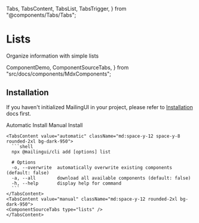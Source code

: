  Tabs,
  TabsContent,
  TabsList,
  TabsTrigger,
} from "@components/Tabs/Tabs";

# Lists

Organize information with simple lists

  ComponentDemo,
  ComponentSourceTabs,
} from "src/docs/components/MdxComponents";

<ComponentDemo type="lists" />

## Installation

If you haven't initialized MailingUI in your project, please refer to [Installation](/docs/installation) docs first.

  <Tabs defaultValue="automatic">
    <div className="flex items-center justify-start w-full mb-8">
      <TabsList className="mt-8 rounded-2xl">
        <TabsTrigger value="automatic" className="px-7 py-2 rounded-[10px]">Automatic Install</TabsTrigger>
        <TabsTrigger value="manual" className="px-7 py-2 rounded-[10px]">Manual Install</TabsTrigger>
      </TabsList>
    </div>

    <TabsContent value="automatic" className="md:space-y-12 space-y-8 rounded-2xl bg-dark-950">
      ```shell
      npx @mailingui/cli add [options] list

      # Options
      -o, --overwrite  automatically overwrite existing components (default: false)
      -a, --all        download all available components (default: false)
      -h, --help       display help for command
      ```
    </TabsContent>
    <TabsContent value="manual" className="md:space-y-12 rounded-2xl bg-dark-950">
    <ComponentSourceTabs type="lists" />
    </TabsContent>

  </Tabs>
